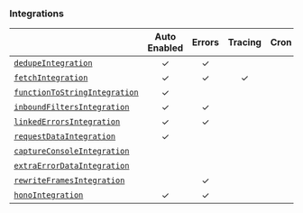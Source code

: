 ### Integrations

|                                                     | **Auto Enabled** | **Errors** | **Tracing** | **Cron** | **Additional Context** |
|-----------------------------------------------------|:----------------:|:----------:|:-----------:|:--------:|:----------------------:|
| [`dedupeIntegration`](./dedupe)                     |        ✓         |     ✓      |             |          |                        |
| [`fetchIntegration`](./fetchIntegration)            |        ✓         |     ✓      |      ✓      |          |                        |
| [`functionToStringIntegration`](./functiontostring) |        ✓         |            |             |          |                        |
| [`inboundFiltersIntegration`](./inboundfilters)     |        ✓         |     ✓      |             |          |                        |
| [`linkedErrorsIntegration`](./linkederrors)         |        ✓         |     ✓      |             |          |                        |
| [`requestDataIntegration`](./requestdata)           |        ✓         |            |             |          |           ✓            |
| [`captureConsoleIntegration`](./captureconsole)     |                  |            |             |          |           ✓            |
| [`extraErrorDataIntegration`](./extraerrordata)     |                  |            |             |          |           ✓            |
| [`rewriteFramesIntegration`](./rewriteframes)       |                  |     ✓      |             |          |                        |
| [`honoIntegration`](./hono)                         |        ✓         |     ✓      |             |          |                        |
